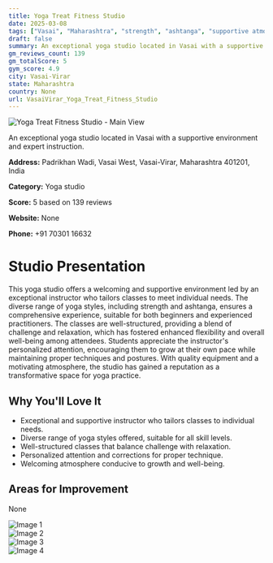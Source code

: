 ```yaml
---
title: Yoga Treat Fitness Studio
date: 2025-03-08
tags: ["Vasai", "Maharashtra", "strength", "ashtanga", "supportive atmosphere", "personalized attention", "Vasai-Virar"]  
draft: false
summary: An exceptional yoga studio located in Vasai with a supportive environment and expert instruction.
gm_reviews_count: 139
gm_totalScore: 5
gym_score: 4.9
city: Vasai-Virar
state: Maharashtra
country: None
url: VasaiVirar_Yoga_Treat_Fitness_Studio
---
```


<div className="aspect-[16/9] relative my-8">
  <img 
    src="https://lh5.googleusercontent.com/p/AF1QipMi8_E4hBSvg77RjfLxeltyQf-1XYv1_g879Ii3=w1920-h1080-k-no"
    alt="Yoga Treat Fitness Studio - Main View"
    className="object-cover absolute inset-0 w-full h-full rounded-lg"
  />
</div>

An exceptional yoga studio located in Vasai with a supportive environment and expert instruction.

**Address:** Padrikhan Wadi, Vasai West, Vasai-Virar, Maharashtra 401201, India

**Category:** Yoga studio

**Score:** 5 based on 139 reviews

**Website:** None

**Phone:** +91 70301 16632

# Studio Presentation

This yoga studio offers a welcoming and supportive environment led by an exceptional instructor who tailors classes to meet individual needs. The diverse range of yoga styles, including strength and ashtanga, ensures a comprehensive experience, suitable for both beginners and experienced practitioners. The classes are well-structured, providing a blend of challenge and relaxation, which has fostered enhanced flexibility and overall well-being among attendees. Students appreciate the instructor's personalized attention, encouraging them to grow at their own pace while maintaining proper techniques and postures. With quality equipment and a motivating atmosphere, the studio has gained a reputation as a transformative space for yoga practice.



## Why You'll Love It

- Exceptional and supportive instructor who tailors classes to individual needs.
- Diverse range of yoga styles offered, suitable for all skill levels.
- Well-structured classes that balance challenge with relaxation.
- Personalized attention and corrections for proper technique.
- Welcoming atmosphere conducive to growth and well-being.

## Areas for Improvement

None

<div className="grid grid-cols-1 xl:grid-cols-2 gap-4 my-8">
<div className="aspect-[4/3] relative"><img src="https://lh3.googleusercontent.com/p/AF1QipPXAyFcb3-b9AYYHDGcYkHrGOtTdPxjyp8Es5_t=w1920-h1080-k-no" alt="Image 1" className="object-cover absolute inset-0 w-full h-full rounded-lg" /></div>
<div className="aspect-[4/3] relative"><img src="https://lh5.googleusercontent.com/p/AF1QipMR9DLbhRZPYOia-P6jINHCOqBlYpcTPlqIlFI0=w1920-h1080-k-no" alt="Image 2" className="object-cover absolute inset-0 w-full h-full rounded-lg" /></div>
<div className="aspect-[4/3] relative"><img src="https://lh5.googleusercontent.com/p/AF1QipOydGxcJTT2ZouIbgsvzrm8ErbH78u8vgwQnpy5=w1920-h1080-k-no" alt="Image 3" className="object-cover absolute inset-0 w-full h-full rounded-lg" /></div>
<div className="aspect-[4/3] relative"><img src="https://lh5.googleusercontent.com/p/AF1QipNXI-ycDEVyHIVaL2jvE5r1XwRtPRRUSybL2pSu=w1920-h1080-k-no" alt="Image 4" className="object-cover absolute inset-0 w-full h-full rounded-lg" /></div>
</div>